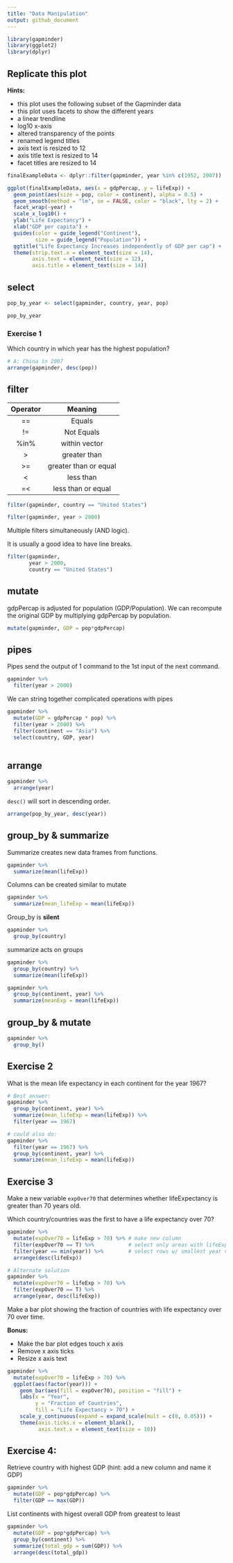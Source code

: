 ```yaml
---
title: "Data Manipulation"
output: github_document
---
```


```r
library(gapminder)
library(ggplot2)
library(dplyr)
```

## Replicate this plot

**Hints:**

 - this plot uses the following subset of the Gapminder data
 - this plot uses facets to show the different years
 - a linear trendline
 - log10 x-axis
 - altered transparency of the points
 - renamed legend titles
 - axis text is resized to 12
 - axis title text is resized to 14
 - facet titles are resized to 14
 
```r
finalExampleData <- dplyr::filter(gapminder, year %in% c(1952, 2007))
```

```r
ggplot(finalExampleData, aes(x = gdpPercap, y = lifeExp)) + 
  geom_point(aes(size = pop, color = continent), alpha = 0.5) + 
  geom_smooth(method = "lm", se = FALSE, color = "black", lty = 2) +
  facet_wrap(~year) + 
  scale_x_log10() + 
  ylab("Life Expectancy") + 
  xlab("GDP per capita") + 
  guides(color = guide_legend("Continent"), 
         size = guide_legend("Population")) +
  ggtitle("Life Expectancy Increases independently of GDP per cap") +
  theme(strip.text.x = element_text(size = 14),
        axis.text = element_text(size = 12),
        axis.title = element_text(size = 14))
```

## select
```r
pop_by_year <- select(gapminder, country, year, pop)

pop_by_year
```


### Exercise 1
Which country in which year has the highest population?
```r
# A: China in 2007
arrange(gapminder, desc(pop))
```


## filter
 
| Operator | Meaning |
|:--------:|:-------:|
|    ==    |  Equals |
|    !=    |  Not Equals |
|    %in%    |  within vector |
|    > |  greater than |
|    >= |  greater than or equal|
|    < |  less than |
|    =< |  less than or equal|

```r
filter(gapminder, country == "United States")
```


```r
filter(gapminder, year > 2000)
```

Multiple filters simultaneously (AND logic).

It is usually a good idea to have line breaks.
```r
filter(gapminder, 
       year > 2000, 
       country == "United States")
```

## mutate
gdpPercap is adjusted for population (GDP/Population). We can recompute the
original GDP by multiplying gdpPercap by population.
```r
mutate(gapminder, GDP = pop*gdpPercap)
```

## pipes
Pipes send the output of 1 command to the 1st input of the next command.
```r
gapminder %>% 
  filter(year > 2000)
```

We can string together complicated operations with pipes
```r
gapminder %>% 
  mutate(GDP = gdpPercap * pop) %>% 
  filter(year > 2000) %>% 
  filter(continent == "Asia") %>% 
  select(country, GDP, year)
  
```

## arrange
```r
gapminder %>% 
  arrange(year)
```

`desc()` will sort in descending order.
```r
arrange(pop_by_year, desc(year))
```

## group_by & summarize

Summarize creates new data frames from functions.
```r
gapminder %>% 
  summarize(mean(lifeExp))
```

Columns can be created similar to mutate
```r
gapminder %>% 
  summarize(mean_lifeExp = mean(lifeExp))
```

Group_by is **silent**
```r
gapminder %>% 
  group_by(country)
```

summarize acts on groups
```r
gapminder %>% 
  group_by(country) %>% 
  summarize(mean(lifeExp))
```




```r
gapminder %>% 
  group_by(continent, year) %>% 
  summarize(meanExp = mean(lifeExp)) 
```

## group_by & mutate

```r
gapminder %>% 
  group_by()
```


## Exercise 2
What is the mean life expectancy in each continent for the year 1967?
```r
# Best answer:
gapminder %>% 
  group_by(continent, year) %>% 
  summarize(mean_lifeExp = mean(lifeExp)) %>% 
  filter(year == 1967)

# could also do:   
gapminder %>% 
  filter(year == 1967) %>% 
  group_by(continent, year) %>% 
  summarize(mean_lifeExp = mean(lifeExp))
```

## Exercise 3
Make a new variable `expOver70` that determines whether lifeExpectancy is greater than 70 years old.

Which country/countries was the first to have a life expectancy over 70?
```r
gapminder %>% 
  mutate(expOver70 = lifeExp > 70) %>% # make new column
  filter(expOver70 == T) %>%           # select only areas with lifeExp over 70
  filter(year == min(year)) %>%        # select rows w/ smallest year value (these are the first)
  arrange(desc(lifeExp))

# Alternate solution
gapminder %>% 
  mutate(expOver70 = lifeExp > 70) %>% 
  filter(expOver70 == T) %>%           
  arrange(year, desc(lifeExp))
```


Make a bar plot showing the fraction of countries with life expectancy over 70 over time.

**Bonus:** 

 - Make the bar plot edges touch x axis
 - Remove x axis ticks
 - Resize x axis text
```r
gapminder %>% 
  mutate(expOver70 = lifeExp > 70) %>% 
  ggplot(aes(factor(year))) +
    geom_bar(aes(fill = expOver70), position = "fill") +
    labs(x = "Year", 
         y = "Fraction of Countries",
         fill = "Life Expectancy > 70") +
    scale_y_continuous(expand = expand_scale(mult = c(0, 0.05))) +
    theme(axis.ticks.x = element_blank(),
          axis.text.x = element_text(size = 10))

```

## Exercise 4: 
Retrieve country with highest GDP (hint: add a new column and name it GDP)
```r
gapminder %>% 
  mutate(GDP = pop*gdpPercap) %>% 
  filter(GDP == max(GDP))
```
List continents with higest overall GDP from greatest to least
```r
gapminder %>% 
  mutate(GDP = pop*gdpPercap) %>% 
  group_by(continent) %>% 
  summarize(total_gdp = sum(GDP)) %>% 
  arrange(desc(total_gdp))
```
